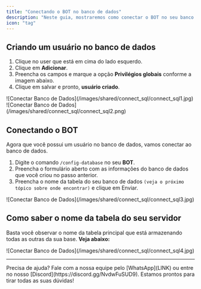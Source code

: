 ```yaml
---
title: "Conectando o BOT no banco de dados"
description: "Neste guia, mostraremos como conectar o BOT no seu banco de dados."
icon: "tag"
---
```





## Criando um usuário no banco de dados
1. Clique no user que está em cima do lado esquerdo.
2. Clique em **Adicionar**.
3. Preencha os campos e marque a opção **Privilégios globais** conforme a imagem abaixo.
3. Clique em salvar e pronto, **usuário criado**.

<Frame>
  ![Conectar Banco de Dados](/images/shared/connect_sql/connect_sql1.jpg)
</Frame>

<Frame>
  ![Conectar Banco de Dados](/images/shared/connect_sql/connect_sql2.png)
</Frame>

## Conectando o BOT

Agora que você possui um usuário no banco de dados, vamos conectar ao banco de dados.

1. Digite o comando `/config-database` no seu **BOT**.
2. Preencha o formulário aberto com as informações do banco de dados que você criou no passo anterior.
3. Preencha o nome da tabela do seu banco de dados `(veja o próximo tópico sobre onde encontrar)` e clique em Enviar.

<Frame>
  ![Conectar Banco de Dados](/images/shared/connect_sql/connect_sql3.jpg)
</Frame>

## Como saber o nome da tabela do seu servidor

 Basta você observar o nome da tabela principal que está armazenando todas as outras da sua base. **Veja abaixo:**

 <Frame>
  ![Conectar Banco de Dados](/images/shared/connect_sql/connect_sql4.jpg)
</Frame>

---

<Tip>
  Precisa de ajuda? Fale com a nossa equipe pelo [WhatsApp](LINK) ou entre no nosso [Discord](https://discord.gg/NvdwFuSUD9).  
  Estamos prontos para tirar todas as suas dúvidas!
</Tip>
